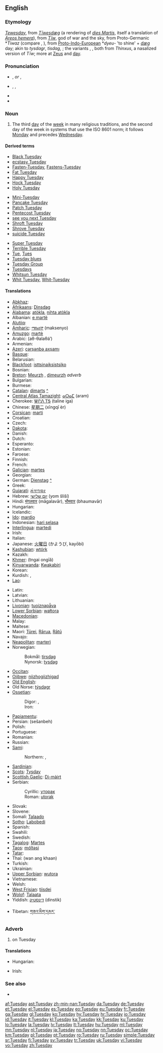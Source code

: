 {{wikipedia|dab=tuesday (disambiguation)|tuesday}}
{{wikipedia|Week-day names}}
==English==

===Etymology===
{{etyl|enm}} ''[[Tewesday]]'', from {{etyl|ang}} ''[[Tiwesdæg|Tīwesdæg]]'' (a rendering of {{etyl|la}} ''[[dies Martis]]'', itself a translation of {{etyl|grc|-}} ''[[Areos hemera]]''), from ''[[Tiw|Tīw]]'', god of war and the sky, from Proto-Germanic *''Tiwaz'' (compare {{etyl|non|-}} {{term|Tyr}}, {{etyl|goh|-}} {{term|Ziu}}), from [[Proto-Indo-European]] *''dyeu''- 'to shine' + {{etyl|ang}} ''[[dæg]]'' day; akin to {{etyl|non|-}} ''tysdagr'', {{etyl|sv|-}} ''tisdag'', {{etyl|goh|-}} {{term|zīostag}}; the variants {{etyl|nl|-}} {{term|Dinstag|lang=nl}}, {{etyl|de|-}} {{term|Dienstag|lang=de}}, both from ''Thinxus'', a nasalized version of ''Tīw''; more at [[Zeus]] and [[day]].

===Pronunciation===
* {{a|RP}} {{IPA|/ˈtjuːzdeɪ/}}, {{SAMPA|/"tju:zdeI/}} ''or'' {{IPA|/ˈtjuːzdɪ/}}, {{SAMPA|/"tju:zdI/}}
* {{a|US}} {{enPR|to͞ozʹdā}}, {{IPA|/ˈtuːzdeɪ/}}, {{SAMPA|/"tu:zdeI/}}
* {{audio|en-us-Tuesday.ogg|Audio (US)}}
* {{audio|En-uk-Tuesday.ogg|Audio (UK)}}

===Noun===
{{en-noun|s}}

# The third [[day]] of the [[week]] in many religious traditions, and the second day of the week in systems that use the ISO 8601 norm; it follows [[Monday]] and precedes [[Wednesday]].
<!--this is probably just an attributive use of the noun: #An appointment, person, or feeling associated with this day of the week.-->

====Derived terms====
{{top3}}
* [[Black Tuesday]]
* [[ecstasy Tuesday]]
* [[Fasten-Tuesday]], [[Fastens-Tuesday]]
* [[Fat Tuesday]]
* [[Happy Tuesday]]
* [[Hock Tuesday]]
* [[Holy Tuesday]]
{{mid3}}
* [[Mini-Tuesday]]
* [[Pancake Tuesday]]
* [[Patch Tuesday]]
* [[Pentecost Tuesday]]
* [[see you next Tuesday]]<!--UK slang-->
* [[Shroft Tuesday]]
* [[Shrove Tuesday]]
* [[suicide Tuesday]]
{{mid3}}
* [[Super Tuesday]]
* [[w:Terrible Tuesday|Terrible Tuesday]]
* [[Tue]], [[Tues]]<!--abbreviation-->
* [[Tuesday blues]]
* [[Tuesday Group]]
* [[Tuesdays]]<!--adverb-->
* [[Whitsun Tuesday]]
* [[Whit Tuesday]], [[Whit-Tuesday]]
{{bottom}}

====Translations====
{{trans-top|day of the week}}
* [[Abkhaz]]: {{Cyrl|[[аҩаш]]}} {{IPAchar|(aɥaš)}}
* [[Afrikaans]]: [[Dinsdag]]
* [[Alabama]]: [[atòkla]], [[nihta atòkla]]
* Albanian: [[e martë]]
* [[Alutiiq]]: {{tø|ems|Aipiin}}
* [[Amharic]]: [[ማክሰኞ]] (maksenyo)
* [[Amuzgo]]: [[martè]]
* Arabic: {{Arab|[[الثلاثاء]]}} (aθ-θalaθá’)
* Armenian: {{t+|hy|երեքշաբթի|tr=erek'šabt'i}}
* [[Azeri]]: [[çərşənbə axşamı]]
* [[Basque]]: {{t+|eu|astearte|xs=Basque}}
* Belarusian: {{t-|be|аўторак|m|xs=Belarusian}}
* [[Blackfoot]]: [[isttsinaiksistsiko]]
* Bosnian: {{t+|bs|utorak|m}}
* [[Breton]]: [[Meurzh]] {{m}}, [[dimeurzh]] ''adverb''
* Bulgarian: {{t+|bg|вторник|m|tr=vtornik}}
* Burmese: {{t-|my|အင်္ဂါ|tr=in-ga|sc=Mymr|xs=Burmese}}
* [[Catalan]]: [[dimarts]] {{m}} [[:ca:dimarts|^]]
* [[Central Atlas Tamazight]]: [[ⴰⵔⴰⵎ]] (aram)
* Cherokee: [[ᏔᎵᏁ ᎢᎦ]] (taline iga)
* Chinese: [[星期二]] (xīngqī èr)
* [[Corsican]]: [[marti]]
* Croatian: {{t+|hr|utorak|m}}
* Czech: {{t+|cs|úterý|n}}
* [[Dakota]]: {{tø|dak|Aŋpetuinoŋpa}}
* Danish: {{t+|da|tirsdag}}
* Dutch: {{t+|nl|dinsdag|m}}
* Esperanto: {{t+|eo|mardo|xs=Esperanto}}
* Estonian: {{t+|et|teisipäev}}
* Faroese: {{t+|fo|týsdagur|m|xs=Faroese}}
* Finnish: {{t+|fi|tiistai}}
* French: {{t+|fr|mardi|m}}
* [[Galician]]: [[martes]]
* Georgian: {{t-|ka|სამშაბათი|tr=samšabati|sc=Geor|xs=Georgian}}
* German: [[Dienstag]] {{m}} [[:de:Dienstag|^]]
* Greek: {{t+|el|Τρίτη|f|tr=Tríti}}
* [[Gujarati]]: [[મંગળવાર]] {{unicode|(mãgaḷavār)}}
* Hebrew: [[יום שלישי]] (yom šliší)
* Hindi: [[मंगलवार]] (mãgalavār), [[भौमवार]] (bhaumavār)
* Hungarian: {{t+|hu|kedd}}
* Icelandic: {{t+|is|þriðjudagur|m}}
* [[Ido]]: [[mardio]]
* Indonesian: [[hari selasa]]
* [[Interlingua]]: [[martedi]]
* Irish: {{t+|ga|Máirt|f|xs=Irish}}
* Italian: {{t+|it|martedì|m}}
* Japanese: [[火曜日]] (かようび, kayōbi)
* [[Kashubian]]: [[wtórk]] {{m}}
* Kazakh: {{t+|kk|сейсенбі|sc=Cyrl|xs=Kazakh}}
* [[Khmer]]: {{Khmr|[[ថ្ងៃអង្គារ]]}} (tngai ongīă)
* [[Kinyarwanda]]: [[Kwakabiri]]
* Korean: {{t+|ko|화요일|tr=hwayoil|sc=KOchar}}
* Kurdish: {{t-|ku|سێشه‌م|sc=ku-Arab}}, {{t+|ku|سێشه‌مه‌|sc=ku-Arab}}
* [[Lao]]: {{t+|lo|ວັນອັງຄານ|tr=wan-'ang-khaan|sc=Laoo|xs=Lao}}
{{trans-mid}}
* Latin: {{t+|la|dies Martis}}
* Latvian: {{t+|lv|otrdiena|xs=Latvian}}
* Lithuanian: {{t+|lt|antradienis|m|xs=Lithuanian}}
* [[Livonian]]: [[tuoiznapǟva]]
* [[Lower Sorbian]]: [[wałtora]] {{f}}
* [[Macedonian]]: {{t+|mk|вторник|m|tr=vtórnik}}
* Malay: {{t+|ms|Selasa|xs=Malay}}
* Maltese: {{t-|mt|it-Tlieta|xs=Maltese}}
* Maori: [[Tūrei]], [[Rārua]], [[Rātū]]
* Navajo: {{tø|nv|Naakijį́ Ndaʼanish}}
* [[Neapolitan]]: [[marterì]]
* Norwegian:
*: Bokmål: [[tirsdag]]
*: Nynorsk: [[tysdag]]
* [[Occitan]]: {{t+|oc|dimars|xs=Occitan}}
* [[Ojibwe]]: [[niizhogiizhigad]]
* [[Old English]]: {{t-|ang|Tiwesdæg|alt=Tīwesdæg|xs=Old English}}
* Old Norse: [[týsdagr]] {{m}}
* [[Ossetian]]:
*: Digor: {{tø|os|косгифиццагбон|tr=kosgificcagbon|sc=Cyrl|xs=Ossetian}}, {{tø|os|геуæргибон|tr=geuærgibon|sc=Cyrl|xs=Ossetian}}
*: Iron: {{tø|os|дыццæг|tr=dyccæg|sc=Cyrl|xs=Ossetian}}
* [[Papiamentu]]: {{tø|pap|diamars}}
* Persian: {{fa-Arab|[[سه‌شنبه]]}} (sešanbeh)
* Polish: {{t+|pl|wtorek}}
* Portuguese: {{t+|pt|terça-feira}}
* Romanian: {{t+|ro|marţi|f}}
* Russian: {{t+|ru|вторник|m|tr=vtórnik}}
* [[Sami]]:
*: Northern: {{tø|se|disdat}}, {{tø|se|maŋŋebárga}}
* [[Sardinian]]: {{tø|sc|martis|xs=Sardinian}}
* [[Scots]]: [[Tysday]]
* [[Scottish Gaelic]]: [[Di-màirt]] {{m}}
* Serbian:
*: Cyrillic: [[уторак#Serbian|уторак]] {{m}}
*: Roman: [[utorak#Serbian|utorak]] {{m}}
* Slovak: {{t+|sk|utorok|m}}
* Slovene: {{t+|sl|torek|m}}
* Somali: [[Talaado]]
* [[Sotho]]: [[Labobedi]]
* Spanish: {{t+|es|martes|m}}
* Swahili: {{t-|sw|jumaane|xs=Swahili}}
* Swedish: {{t+|sv|tisdag|c}}
* [[Tagalog]]: [[Martes]]
* [[Taos]]: [[móltəsi]]
* [[Tatar]]: {{t+|tt|сишәмбе|sc=Cyrl|xs=Tatar}}
* Thai: {{Thai|[[วันอังคาร]]}} (wan ang khaan)
* Turkish: {{t+|tr|salı}}
* Ukrainian: {{t+|uk|вівторок|tr=vivtorok|xs=Ukrainian}}
* [[Upper Sorbian]]: [[wutora]] {{f}}
* Vietnamese: {{t+|vi|thứ ba|xs=Vietnamese}}
* Welsh: {{t-|cy|dydd Mawrth|m|xs=Welsh}}
* [[West Frisian]]: [[tiisdei]]
* [[Wolof]]: [[Talaata]]
* Yiddish: [[דינסטיק]] (dinstik)
{{trans-bottom}}
{{trans-top|Translations to check}}
* Tibetan: [[གཟའ་མིག་དམར་]]
{{trans-mid}}
{{trans-bottom}}

===Adverb===
{{en-adv|-}}

# on Tuesday

====Translations====
{{trans-top|on Tuesday}}
* Hungarian: {{t|hu|kedden}}
{{trans-mid}}
* Irish: {{t+|ga|Dé Máirt|xs=Irish}}
{{trans-bottom}}

===See also===
* {{list|en|days of the week}}

[[af:Tuesday]]
[[ast:Tuesday]]
[[zh-min-nan:Tuesday]]
[[da:Tuesday]]
[[de:Tuesday]]
[[et:Tuesday]]
[[el:Tuesday]]
[[es:Tuesday]]
[[eo:Tuesday]]
[[eu:Tuesday]]
[[fr:Tuesday]]
[[ga:Tuesday]]
[[gl:Tuesday]]
[[ko:Tuesday]]
[[hy:Tuesday]]
[[hr:Tuesday]]
[[io:Tuesday]]
[[id:Tuesday]]
[[it:Tuesday]]
[[kl:Tuesday]]
[[ka:Tuesday]]
[[kk:Tuesday]]
[[ku:Tuesday]]
[[lo:Tuesday]]
[[la:Tuesday]]
[[lv:Tuesday]]
[[lt:Tuesday]]
[[hu:Tuesday]]
[[ml:Tuesday]]
[[mn:Tuesday]]
[[nl:Tuesday]]
[[ja:Tuesday]]
[[no:Tuesday]]
[[nn:Tuesday]]
[[oc:Tuesday]]
[[km:Tuesday]]
[[pl:Tuesday]]
[[pt:Tuesday]]
[[ro:Tuesday]]
[[ru:Tuesday]]
[[simple:Tuesday]]
[[sr:Tuesday]]
[[fi:Tuesday]]
[[sv:Tuesday]]
[[tr:Tuesday]]
[[uk:Tuesday]]
[[vi:Tuesday]]
[[vo:Tuesday]]
[[zh:Tuesday]]